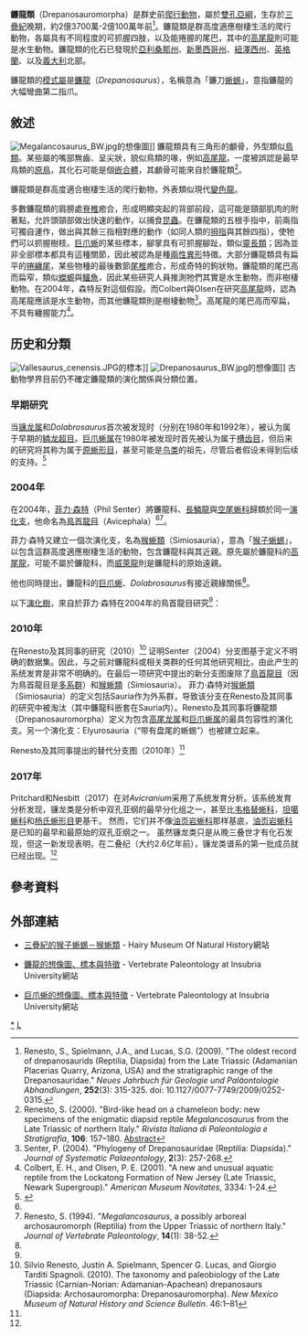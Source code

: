 {{Automatic Taxobox
| taxon = Drepanosauridae
| authority = Pinna, 1979
| name = 鐮龍類
| fossil_range = {{fossil_range|237|201.3}}[[三疊紀|三疊紀]]晚期
| image = Drepanosaurus unguicaudatus.JPG
| image_caption = [[鐮龍|鐮龍]]的標本
| parent_authority = Renesto ''et al.'', 2010
| subdivision_ranks = [[演化支|演化支]]
| subdivision = 
*†[[高尾龙属|高尾龙属]] ''Hypuronector''
*†属 ''Kyrgyzsaurus''
*?†[[长鳞龙属|长鳞龙属]] ''Longisquama''
*?†[[原鸟属|原鸟属]] ''Protoavis''
*†'''卷尾蜥類 Elyurosauria'''
**†[[威莱龙属|威莱龙属]] ''Vallesaurus''
**†'''镰龙科 Drepanosauridae'''
***† ''Skybalonyx''
***†属 ''Dolabrosaurus''
***†'''巨爪蜥亚科 Megalancosaurinae'''
****†[[镰龙属|镰龙属]] ''Drepanosaurus''
****†[[巨爪蜥属|巨爪蜥属]] ''Megalancosaurus''
****†属 ''Avicranium''
}}

'''鐮龍類'''（Drepanosauromorpha）是群史前[[爬行動物|爬行動物]]，屬於[[雙孔亞綱|雙孔亞綱]]，生存於[[三疊紀|三疊紀]]晚期，約2億3700萬-2億100萬年前<ref name="renestoetal2009">Renesto, S., Spielmann, J.A., and Lucas, S.G. (2009). "The oldest record of drepanosaurids (Reptilia, Diapsida) from the Late Triassic (Adamanian Placerias Quarry, Arizona, USA) and the stratigraphic range of the Drepanosauridae." ''Neues Jahrbuch für Geologie und Paläontologie Abhandlungen'', '''252'''(3): 315-325. doi: 10.1127/0077-7749/2009/0252-0315.</ref>。鐮龍類是群高度適應樹棲生活的爬行動物，各屬具有不同程度的可抓握四肢，以及能捲握的尾巴，其中的[[高尾龍|高尾龍]]則可能是水生動物。鐮龍類的化石已發現於[[亞利桑那州|亞利桑那州]]、[[新墨西哥州|新墨西哥州]]、[[紐澤西州|紐澤西州]]、[[英格蘭|英格蘭]]、以及[[義大利|義大利]]北部。

鐮龍類的[[模式屬|模式屬]]是[[鐮龍|鐮龍]]（''Drepanosaurus''），名稱意為「鐮刀[[蜥蜴|蜥蜴]]」，意指鐮龍的大幅彎曲第二指爪。

==敘述==
[[Image:Megalancosaurus_BW.jpg|thumb]]的想像圖]]  
鐮龍類具有三角形的顱骨，外型類似[[鳥類|鳥類]]。某些屬的嘴部無齒、呈尖狀，貌似鳥類的喙，例如[[高尾龍|高尾龍]]。一度被誤認是最早鳥類的[[原鳥|原鳥]]，其化石可能是個[[嵌合體|嵌合體]]，其顱骨可能來自於鐮龍類<ref name="renesto2000">Renesto, S. (2000). "Bird-like head on a chameleon body: new specimens of the enigmatic diapsid reptile ''Megalancosaurus'' from the Late Triassic of northern Italy." ''Rivista Italiana di Paleontologia e Stratigrafia'', '''106''': 157–180. [http://users.unimi.it/rips/106/106N2.html Abstract]</ref>。

鐮龍類是群高度適合樹棲生活的爬行動物，外表類似現代[[變色龍|變色龍]]。

多數鐮龍類的肩膀處[[脊椎|脊椎]]癒合，形成明顯突起的背部前段，這可能是頸部肌肉的附著點，允許頭頸部做出快速的動作，以捕食[[昆蟲|昆蟲]]。在鐮龍類的五根手指中，前兩指可獨自運作，做出與其餘三指相對應的動作（如同人類的[[拇指|拇指]]與其餘四指），使牠們可以抓握樹枝。[[巨爪蜥|巨爪蜥]]的某些標本，腳掌具有可抓握腳趾，類似[[靈長類|靈長類]]；因為並非全部標本都具有這種關節，因此被認為是種[[兩性異形|兩性異形]]特徵。大部分鐮龍類具有扁平的[[捲纏尾|捲纏尾]]，某些物種的最後數節[[尾椎|尾椎]]癒合，形成奇特的鉤狀物。鐮龍類的尾巴高而扁窄，類似[[蠑螈|蠑螈]]與[[鱷魚|鱷魚]]，因此某些研究人員推測牠們其實是水生動物，而非樹棲動物。在2004年，森特反對這個假設。而Colbert與Olsen在研究[[高尾龍|高尾龍]]時，認為高尾龍應該是水生動物，而其他鐮龍類則是樹棲動物<ref name="senter2004">Senter, P. (2004). "Phylogeny of Drepanosauridae (Reptilia: Diapsida)." ''Journal of Systematic Palaeontology'', '''2'''(3): 257-268.</ref>。高尾龍的尾巴高而窄扁，不具有纏握能力<ref name="colbert&olson2001">Colbert, E. H., and Olsen, P. E. (2001). "A new and unusual aquatic reptile from the Lockatong Formation of New Jersey (Late Triassic, Newark Supergroup)." ''American Museum Novitates'', 3334: 1-24.</ref>。

==历史和分類==
[[Image:Vallesaurus_cenensis.JPG|thumb]]的標本]] 
[[Image:Drepanosaurus_BW.jpg|thumb]]的想像圖]]
古動物學界目前仍不確定鐮龍類的演化關係與分類位置。
=== 早期研究 ===
当[[镰龙属|镰龙属]]和''Dolabrosaurus''首次被发现时（分别在1980年和1992年），被认为属于早期的[[鳞龙超目|鳞龙超目]]。[[巨爪蜥属|巨爪蜥属]]在1980年被发现时首先被认为属于[[槽齿目|槽齿目]]，但后来的研究将其称为属于[[原蜥形目|原蜥形目]]，甚至可能是[[鸟类|鸟类]]的祖先，尽管后者假设未得到后续的支持。<ref name=":2">{{Cite journal|last=Pritchard|first=Adam C.|last2=Nesbitt|first2=Sterling J.|date=2017-10-01|title=A bird-like skull in a Triassic diapsid reptile increases heterogeneity of the morphological and phylogenetic radiation of Diapsida|url=https://www.ncbi.nlm.nih.gov/pmc/articles/PMC5666248/|journal=Open Science|language=en|volume=4|issue=10|pages=170499|doi=10.1098/rsos.170499|issn=2054-5703}}</ref>
=== 2004年 ===
在2004年，[[菲力·森特|菲力·森特]]（Phil Senter）將鐮龍科、[[長鱗龍|長鱗龍]]與[[空尾蜥科|空尾蜥科]]歸類於同一[[演化支|演化支]]，他命名為[[鳥首龍目|鳥首龍目]]（Avicephala）<ref name="senter2004"/><ref name="renesto1994">Renesto, S. (1994). "''Megalancosaurus'', a possibly arboreal archosauromorph (Reptilia) from the Upper Triassic of northern Italy." ''Journal of Vertebrate Paleontology'', '''14'''(1): 38-52.</ref>。

菲力·森特又建立一個次演化支，名為[[猴蜥類|猴蜥類]]（Simiosauria），意為「[[猴子|猴子]][[蜥蜴|蜥蜴]]」，以包含這群高度適應樹棲生活的動物，包含鐮龍科與其近親。原先屬於鐮龍科的[[高尾龍|高尾龍]]，可能不屬於鐮龍科，而[[威萊龍|威萊龍]]則是鐮龍科的原始遠親。

他也同時提出，鐮龍科的[[巨爪蜥|巨爪蜥]]、''Dolabrosaurus''有接近親緣關係<ref name="senter2004"/>。

以下[[演化樹|演化樹]]，來自於菲力·森特在2004年的鳥首龍目研究<ref name="senter2004"/>：

{{clade| style=font-size:100%;line-height:80%
|label1='''[[猴蜥類|猴蜥類]]'''
|1={{clade
   |1=''[[威萊龍|威萊龍]]''
   |label2=<font color="white">unnamed</font>
   |2={{clade
      |1=''[[高尾龍|高尾龍]]''
      |label2='''鐮龍科'''
      |2={{clade
         |1=''[[鐮龍|鐮龍]]''
         |label2= <font color="white">unnamed</font>
         |2={{clade
            |1=''Dolabrosaurus''
            |2=''[[巨爪蜥|巨爪蜥]]''
            }}
         }}
      }} 
   }}
}}
=== 2010年 ===
在Renesto及其同事的研究（2010）<ref name="renesto2010">Silvio Renesto, Justin A. Spielmann, Spencer G. Lucas, and Giorgio Tarditi Spagnoli. (2010). The taxonomy and paleobiology of the Late Triassic (Carnian-Norian: Adamanian-Apachean) drepanosaurs (Diapsida: Archosauromorpha: Drepanosauromorpha). ''New Mexico Museum of Natural History and Science Bulletin''. 46:1–81</ref> 证明Senter（2004）分支图基于定义不明确的数据集。因此，与之前对鐮龍科或相关类群的任何其他研究相比，由此产生的系统发育是非常不明确的。在最后一项研究中提出的新分支图废除了[[鳥首龍目|鳥首龍目]]（因为鳥首龍目是[[多系群|多系群]]）和[[猴蜥類|猴蜥類]]（Simiosauria）。
菲力·森特对[[猴蜥類|猴蜥類]]（Simiosauria）的定义包括Sauria作为外系群，导致该分支在Renesto及其同事的研究中被淘汰（其中鐮龍科嵌套在Sauria内）。Renesto及其同事将鐮龍類（Drepanosauromorpha）定义为包含[[高尾龙属|高尾龙属]]和[[巨爪蜥属|巨爪蜥属]]的最具包容性的演化支。另一个演化支：Elyurosauria（“带有盘尾的蜥蜴”）也被建立起来。

Renesto及其同事提出的替代分支图（2010年）<ref name="renesto2010"/>

{{clade| style=font-size:100%;line-height:80%
|label1='''镰龙类'''
|1={{clade
   |1=''[[高尾龙|高尾龙]]''
   |label2='''演化支 Elyurosauria'''
   |2={{clade
      |1=''[[威莱龙|威莱龙]]''
      |label2='''镰龙科'''
      |2={{clade
         |1=''Dolabrosaurus''
         |label2='''巨爪蜥亚科'''
         |2={{clade
            |1=''[[镰龙|镰龙]]''
            |2=''[[巨爪蜥|巨爪蜥]]''
            }}
         }}
      }} 
   }}
}}
=== 2017年 ===
Pritchard和Nesbitt（2017）在对''Avicranium''采用了系统发育分析。该系统发育分析发现，镰龙类是分析中双孔亚纲的最早分化组之一，甚至比[[韦格替蜥科|韦格替蜥科]]，[[坦噶蜥科|坦噶蜥科]]和[[杨氏蜥形目|杨氏蜥形目]]更基干。 然而，它们并不像[[油页岩蜥科|油页岩蜥科]]那样基底，[[油页岩蜥科|油页岩蜥科]]是已知的最早和最原始的双孔亚纲之一。 虽然镰龙类只是从晚三叠世才有化石发现，但这一新发现表明，在二叠纪（大约2.6亿年前），镰龙类谱系的第一批成员就已经出现。<ref name=":2" />

==參考資料==
{{reflist}}

==外部連結==
*{{en}}[https://web.archive.org/web/20070805153409/http://hmnh.org/galleries/monkeylizards/ 三疊紀的猴子蜥蜴－猴蜥類] - Hairy Museum Of Natural History網站
*{{en}}[http://dipbsf.uninsubria.it/paleo/drepanosaurus_unguicaudatus.htm 鐮龍的想像圖、標本與特徵] - Vertebrate Paleontology at Insubria University網站
*{{en}}[http://dipbsf.uninsubria.it/paleo/megalancosaurus1.htm 巨爪蜥的想像圖、標本與特徵] - Vertebrate Paleontology at Insubria University網站
{{真爬行動物}}
{{Taxonbar}}
[[Category:鳥首龍目|*]]
[[Category:_1979年描述的分类群|L]]